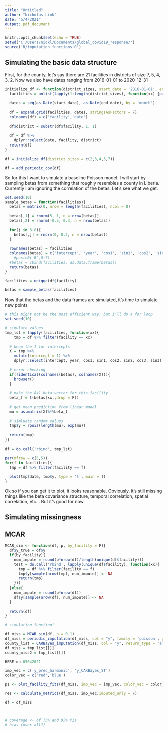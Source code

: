 ---
title: "Untitled"
author: "Nicholas Link"
date: "5/4/2021"
output: pdf_document
---

```{r setup, include=FALSE}
knitr::opts_chunk$set(echo = TRUE)
setwd('C:/Users/nickl/Documents/global_covid19_response/')
source('R/imputation_functions.R')
```

## Simulating the basic data structure

First, for the county, let's say there are 21 facilities in districts of size 7, 5, 4, 3, 2. Now we also have dates ranging from 2016-01-01 to 2020-12-31

```{r}

initialize_df <- function(district_sizes, start_date = '2016-01-01', end_date = '2019-12-01'){
  facilities = unlist(lapply(1:length(district_sizes), function(xx) {paste0(toupper(letters[xx]), 1:district_sizes[xx])}))
  
  dates = seq(as.Date(start_date), as.Date(end_date), by = 'month')
  
  df = expand.grid(facilities, dates, stringsAsFactors = F)
  colnames(df) = c('facility','date')
  
  df$district = substr(df$facility, 1, 1) 
  
  df = df %>%
    dplyr::select(date, facility, district)
  return(df)
}

df = initialize_df(district_sizes = c(2,3,4,5,7))

df = add_periodic_cov(df)

```


So for this I want to simulate a baseline Poisson model. I will start by sampling betas from something that roughly resembles a county in Liberia. Currently I am ignoring the correlation of the betas. Let's see what we get.


```{r}

set.seed(10)
sample_betas = function(facilities){
  betas = matrix(0, nrow = length(facilities), ncol = 8)
  
  betas[,1] = rnorm(5, 1, n = nrow(betas))
  betas[,2] = rnorm(-0.5, 0.3, n = nrow(betas))
  
  for(j in 3:8){
    betas[,j] = rnorm(0, 0.2, n = nrow(betas))
  }
  
  rownames(betas) = facilities
  colnames(betas) = c('intercept', 'year', 'cos1', 'sin1', 'cos2', 'sin2', 'cos3', 'sin3')
    #paste0('B',0:7)
  #betas = cbind(facilities, as.data.frame(betas))
  return(betas)
}

facilities = unique(df$facility)

betas = sample_betas(facilities)
```


Now that the betas and the data frames are simulated, it's time to simulate new points

```{r}
# this might not be the most efficient way, but I'll do a for loop
set.seed(10)

# simulate values
tmp_lst = lapply(facilities, function(xx){
    tmp = df %>% filter(facility == xx)
  
  # keep the 1 for intercepts
  X = tmp %>% 
    mutate(intercept = 1) %>%
    dplyr::select(intercept, year, cos1, sin1, cos2, sin2, cos3, sin3)
  
  # error checking
  if(!identical(colnames(betas), colnames(X))){
    browser()
  }
  
  # make the 8x1 beta vector for this facility
  beta_f = t(betas[xx,,drop = F])
  
  # get mean prediction from linear model
  mu = as.matrix(X)%*%beta_f
  
  # simluate random values
  tmp$y = rpois(length(mu), exp(mu))
  
  return(tmp)
})

df = do.call('rbind', tmp_lst)

par(mfrow = c(5,5))
for(f in facilities){
  tmp = df %>% filter(facility == f)
  
  plot(tmp$date, tmp$y, type = 'l', main = f)
}

```


Ok so if you can get it to plot, it looks reasonable. Obviously, it's still missing things like the beta covariance structure, temporal correlation, spatial correlation, etc... But it's good for now.

## Simulating missingness

## MCAR

```{r}
MCAR_sim <- function(df, p, by_facility = F){
  df$y_true = df$y
  if(by_facility){
    num_impute = round(p*nrow(df)/length(unique(df$facility)))
    test = do.call('rbind', lapply(unique(df$facility), function(xx){
      tmp = df %>% filter(facility == f)
      tmp$y[sample(nrow(tmp), num_impute)] <- NA
      return(tmp)
    }))
  }else{
    num_impute = round(p*nrow(df))
    df$y[sample(nrow(df), num_impute)] <- NA
  }
  
  return(df)
}

# simulation function!

df_miss = MCAR_sim(df, p = 0.1)
df_miss = periodic_imputation(df_miss, col = "y", family = 'poisson', group = 'facility')
county_list = CARBayes_imputation(df_miss, col = "y", return_type = 'all')
df_miss = tmp_list[[]]
county_miss2 = tmp_list[[]]

HERE on 05042021

imp_vec = c('y_pred_harmonic', 'y_CARBayes_ST')
color_vec = c('red','blue')

p1 <- plot_facility_fits(df_miss, imp_vec = imp_vec, color_vec = color_vec)

res <- calculate_metrics(df_miss, imp_vec,imputed_only = F)

df = df_miss



# coverage <- of 75% and 95% PIs
# bias (over all?)

```






